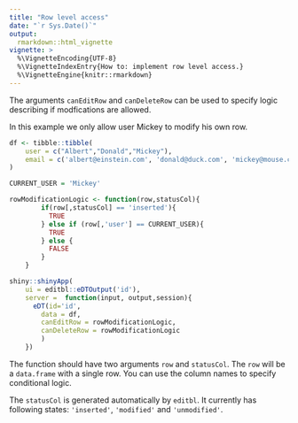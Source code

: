 ```yaml
---
title: "Row level access"
date: "`r Sys.Date()`"
output:
  rmarkdown::html_vignette
vignette: >
  %\VignetteEncoding{UTF-8}
  %\VignetteIndexEntry{How to: implement row level access.}
  %\VignetteEngine{knitr::rmarkdown}
---
```


The arguments `canEditRow` and `canDeleteRow` can be used
to specify logic describing if modfications are allowed.

In this example we only allow user Mickey to modify his own row.

```r
df <- tibble::tibble(
    user = c("Albert","Donald","Mickey"),
    email = c('albert@einstein.com', 'donald@duck.com', 'mickey@mouse.com')
)

CURRENT_USER = 'Mickey'

rowModificationLogic <- function(row,statusCol){
        if(row[,statusCol] == 'inserted'){
          TRUE
        } else if (row[,'user'] == CURRENT_USER){
          TRUE
        } else {
          FALSE  
        }
    }

shiny::shinyApp( 
    ui = editbl::eDTOutput('id'),
    server =  function(input, output,session){
      eDT(id='id',
        data = df,
        canEditRow = rowModificationLogic,
        canDeleteRow = rowModificationLogic
        )
    })

```

The function should have two arguments `row` and `statusCol`.
The `row` will be a `data.frame` with a single row. You can use the column names
to specify conditional logic.

The `statusCol` is generated automatically by `editbl`. It currently has
following states: `'inserted'`, `'modified'` and `'unmodified'`.


